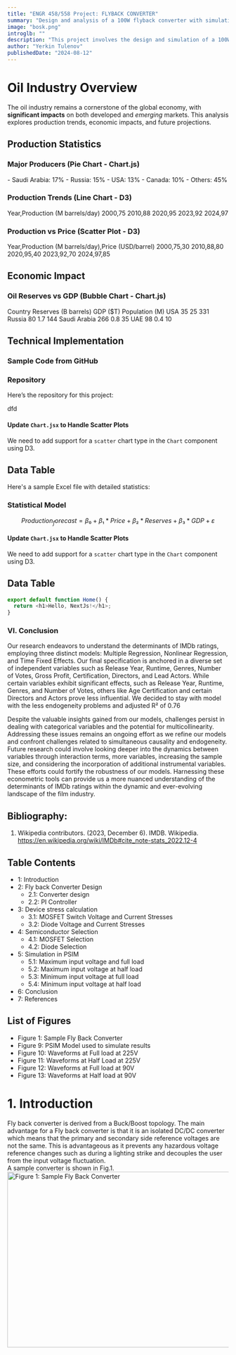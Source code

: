 ```yaml
---
title: "ENGR 458/558 Project: FLYBACK CONVERTER"
summary: "Design and analysis of a 100W flyback converter with simulation"
image: "bosk.png"
introglb: ""
description: "This project involves the design and simulation of a 100W DC-DC flyback converter for a notebook adapter. Key elements include transformer and component selection, PI controller tuning, stress calculations, and PSIM validation under varied operating conditions."
author: "Yerkin Tulenov"
publishedDate: "2024-08-12"
---
```


# Oil Industry Overview

The oil industry remains a cornerstone of the global economy, with **significant impacts** on both developed and _emerging_ markets. This analysis explores production trends, economic impacts, and future projections.

## Production Statistics

### Major Producers (Pie Chart - Chart.js)

<Chart type="pie">
- Saudi Arabia: 17%
- Russia: 15%
- USA: 13%
- Canada: 10%
- Others: 45%
</Chart>

### Production Trends (Line Chart - D3)

<Chart type="line" library="d3">
Year,Production (M barrels/day)
2000,75
2010,88
2020,95
2023,92
2024,97
</Chart>

### Production vs Price (Scatter Plot - D3)

<Chart type="scatter" library="d3">
Year,Production (M barrels/day),Price (USD/barrel)
2000,75,30
2010,88,80
2020,95,40
2023,92,70
2024,97,85
</Chart>

## Economic Impact

### Oil Reserves vs GDP (Bubble Chart - Chart.js)

<Chart type="bubble">
Country	Reserves (B barrels)	GDP ($T)	Population (M)
USA	35	25	331
Russia	80	1.7	144
Saudi Arabia	266	0.8	35
UAE	98	0.4	10
</Chart>

## Technical Implementation

### Sample Code from GitHub
### Repository

Here’s the repository for this project:

dfd

<GitHubRepoBrowser repoUrl="https://github.com/ytulenov/hackerspacestoreadmin" />


#### Update `Chart.jsx` to Handle Scatter Plots
We need to add support for a `scatter` chart type in the `Chart` component using D3.

## Data Table

Here's a sample Excel file with detailed statistics:



### Statistical Model

```math
Production_forecast = β₀ + β₁*Price + β₂*Reserves + β₃*GDP + ε
```

#### Update `Chart.jsx` to Handle Scatter Plots
We need to add support for a `scatter` chart type in the `Chart` component using D3.

## Data Table

```javascript
export default function Home() {
  return <h1>Hello, NextJs!</h1>;
}
```

### VI. Conclusion 

Our research endeavors to understand the determinants of IMDb ratings, employing three distinct models: Multiple Regression, Nonlinear Regression, and Time Fixed Effects. Our final specification is anchored in a diverse set of independent variables such as Release Year, Runtime, Genres, Number of Votes, Gross Profit, Certification, Directors, and Lead Actors. While certain variables exhibit significant effects, such as Release Year, Runtime, Genres, and Number of Votes, others like Age Certification and certain Directors and Actors prove less influential. We decided to stay with model with the less endogeneity problems and adjusted R² of 0.76 

Despite the valuable insights gained from our models, challenges persist in dealing with categorical variables and the potential for multicollinearity. Addressing these issues remains an ongoing effort as we refine our models and confront challenges related to simultaneous causality and endogeneity. Future research could involve looking deeper into the dynamics between variables through interaction terms, more variables, increasing the sample size, and considering the incorporation of additional instrumental variables. These efforts could fortify the robustness of our models. Harnessing these econometric tools can provide us a more nuanced understanding of the determinants of IMDb ratings within the dynamic and ever-evolving landscape of the film industry.

## Bibliography: 

1. Wikipedia contributors. (2023, December 6). IMDB. Wikipedia. <HighlightLink href="https://en.wikipedia.org/wiki/IMDb#cite_note-stats_2022.12-4" title="title">https://en.wikipedia.org/wiki/IMDb#cite_note-stats_2022.12-4</HighlightLink>

## Table Contents
- 1: Introduction
- 2: Fly back Converter Design
  - 2.1:	Converter design
  - 2.2:	PI Controller
- 3:	Device stress calculation
  - 3.1:	MOSFET Switch Voltage and Current Stresses
  - 3.2:	Diode Voltage and Current Stresses
- 4:	Semiconductor Selection
  - 4.1:	MOSFET Selection
  - 4.2:	Diode Selection
- 5:	Simulation in PSIM
  - 5.1:	Maximum input voltage and full load
  - 5.2:	Maximum input voltage at half load
  - 5.3:	Minimum input voltage at full load
  - 5.4:	Minimum input voltage at half load
- 6:	Conclusion
- 7:	References

## List of Figures
- Figure 1: Sample Fly Back Converter
- Figure 9: PSIM Model used to simulate results
- Figure 10: Waveforms at Full load at 225V
- Figure 11: Waveforms at Half Load at 225V
- Figure 12: Waveforms at Full load at 90V
- Figure 13: Waveforms at Half load at 90V

# 1. Introduction
Fly back converter is derived from a Buck/Boost topology. The main advantage for a Fly back converter is that it is an isolated DC/DC converter which means that the primary and secondary side reference voltages are not the same. This is advantageous as it prevents any hazardous voltage reference changes such as during a lighting strike and decouples the user from the input voltage fluctuation.  
A sample converter is shown in Fig.1.
<img file="engr458finalproject1.png" aspectratio="420/200" width="840" height="400" alt="Figure 1: Sample Fly Back Converter" />
